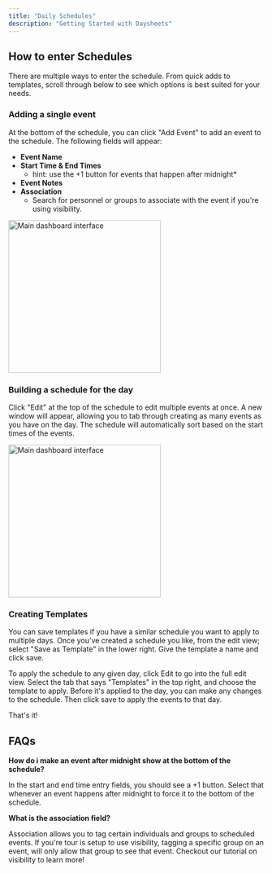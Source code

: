 ```yaml
---
title: "Daily Schedules"
description: "Getting Started with Daysheets"
---
```


## How to enter Schedules

There are multiple ways to enter the schedule. From quick adds to templates,
scroll through below to see which options is best suited for your needs.

### Adding a single event

At the bottom of the schedule, you can click "Add Event" to add an event to the
schedule. The following fields will appear:

- **Event Name**
- **Start Time & End Times**
  - hint: use the +1 button for events that happen after midnight\*
- **Event Notes**
- **Association**
  - Search for personnel or groups to associate with the event if you're using
    visibility.

<img
  src="/images/adding-events-reservations/daily-schedules/aftershow.gif"
  alt="Main dashboard interface"
  height="300"
  className="rounded-lg"
/>

### Building a schedule for the day

Click "Edit" at the top of the schedule to edit multiple events at once. A new
window will appear, allowing you to tab through creating as many events as you
have on the day. The schedule will automatically sort based on the start times
of the events.

<img
  src="/images/adding-events-reservations/daily-schedules/bulk-event-add.gif"
  alt="Main dashboard interface"
  height="300"
  className="rounded-lg"
/>

### Creating Templates

You can save templates if you have a similar schedule you want to apply to
multiple days. Once you've created a schedule you like, from the edit view;
select "Save as Template" in the lower right. Give the template a name and
click save.

To apply the schedule to any given day, click Edit to go into the full edit
view. Select the tab that says "Templates" in the top right, and choose the
template to apply. Before it's applied to the day, you can make any changes to
the schedule. Then click save to apply the events to that day.

That's it!

## FAQs

**How do i make an event after midnight show at the bottom of the schedule?**

In the start and end time entry fields, you should see a +1 button. Select that
whenever an event happens after midnight to force it to the bottom of the
schedule.

**What is the association field?**

Association allows you to tag certain individuals and groups to scheduled
events. If you're tour is setup to use visibility, tagging a specific group on
an event, will only allow that group to see that event. Checkout our tutorial
on visibility to learn more!
